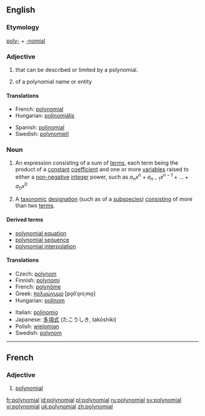 {{wikipedia}}
==English==

===Etymology===
[[poly-]] + [[-nomial]]

===Adjective===
{{en-adj}}

# {{algebra}} that can be described or limited by a polynomial.
# {{taxonomy}} of a polynomial name or entity

====Translations====
{{trans-top|algebra}}
*French: [[#French|polynomial]]
*Hungarian: [[polinomiális]]
{{trans-mid}}
*Spanish: [[polinomial]]
*Swedish: [[polynomiell]]
{{trans-bottom}}

{{trans-top|taxonomy}}
{{trans-mid}}
{{trans-bottom}}

===Noun===
{{en-noun}}

# {{algebra}} An expression consisting of a sum of [[terms]], each term being the product of a [[constant]] [[coefficient]] and one or more [[variable]]s raised to either a [[non-negative]] [[integer]] power, such as <math>a_n x^n + a_{n-1}x^{n-1} + ... + a_0 x^0</math>
# {{taxonomy}} A [[taxonomic]] [[designation]] (such as of a [[subspecies]]) [[consisting]] of more than two [[term]]s.

====Derived terms====
*[[polynomial equation]]
*[[polynomial sequence]]
*[[polynomial interpolation]]

====Translations====
{{trans-top|algebra}}
* Czech: [[polynom]] {{m}}
*Finnish: [[polynomi]]
*French: [[polynôme]] {{m}}
*Greek: [[πολυώνυμο]] [po̞liˈo̞niˌmo̞] {{n}}
*Hungarian: [[polinom]]
{{trans-mid}}
*Italian: [[polinomio]] {{m}}
*Japanese: [[多項式]] (たこうしき, takōshiki)
*Polish: [[wielomian]] {{m}}
*Swedish: [[polynom]] {{n}}
{{trans-bottom}}

{{trans-top|taxonomy}}
{{trans-mid}}
{{trans-bottom}}

----

==French==

===Adjective===
{{fr-adj|pm=polynomiaux}}

# [[#Adjective|polynomial]]

[[fr:polynomial]]
[[id:polynomial]]
[[pl:polynomial]]
[[ru:polynomial]]
[[sv:polynomial]]
[[vi:polynomial]]
[[uk:polynomial]]
[[zh:polynomial]]